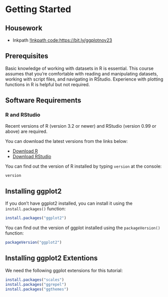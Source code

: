 # Getting Started

## Housework
 - Inkpath
[!Inkpath code:https://bit.ly/ggplotnov23](./img/bit.ly_ggplotnov23.png)

## Prerequisites

Basic knowledge of working with datasets in R is essential. This course assumes that you're comfortable with reading and manipulating datasets, working with script files, and navigating in RStudio. Experience with plotting functions in R is helpful but not required.

## Software Requirements

### R and RStudio

Recent versions of R (version 3.2 or newer) and RStudio (version 0.99 or above) are required.

You can download the latest versions from the links below:

- [Download R](https://cran.r-project.org)
- [Download RStudio](https://www.rstudio.com/products/rstudio/download)

You can find out the version of R installed by typing `version` at the console:

```r
version
```

## Installing ggplot2

If you don't have ggplot2 installed, you can install it using the `install.packages()` function:

```r
install.packages("ggplot2")
```

You can find out the version of ggplot installed using the `packageVersion()` function:

```r
packageVersion("ggplot2")
```

## Installing ggplot2 Extentions

We need the following ggplot extensions for this tutorial:

```r
install.packages("scales")
install.packages("ggrepel")
install.packages("ggthemes")
```

